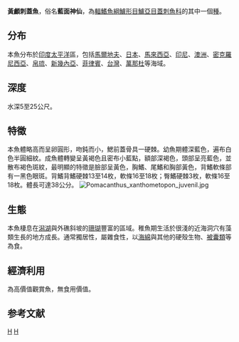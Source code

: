 {{Speciesbox 
| taxon = Pomacanthus xanthometopon
| authority = [[Bleeker|Bleeker]], 1853
| image = Pomacanthus xanthometopon 2.jpg
| image_width = 250px
| status = LC
| status_system = iucn3.1
| synonyms = *''Euxiphipops xanthometopon''<br /><small>Bleeker, 1853</small>
*''Holacanthus xanthometopon''<br /><small>Bleeker, 1853</small>
}}
'''黃顱刺蓋魚'''，俗名'''藍面神仙'''，為[[輻鰭魚綱|輻鰭魚綱]][[鱸形目|鱸形目]][[鱸亞目|鱸亞目]][[蓋刺魚科|蓋刺魚科]]的其中一個[[種|種]]。

==分布==
本魚分布於[[印度|印度]][[太平洋|太平洋]]區，包括[[馬爾地夫|馬爾地夫]]、[[日本|日本]]、[[馬來西亞|馬來西亞]]、[[印尼|印尼]]、[[澳洲|澳洲]]、[[密克羅尼西亞|密克羅尼西亞]]、[[帛琉|帛琉]]、[[新幾內亞|新幾內亞]]、[[菲律賓|菲律賓]]、[[台灣|台灣]]、[[萬那杜|萬那杜]]等海域。

==深度==
水深5至25公尺。

==特徵==
本魚體略高而呈卵圓形，吻鈍而小，鰓前蓋骨具一硬棘。幼魚期體深藍色，遍布白色半圓細紋。成魚體轉變呈黃褐色且密布小藍點，額部深褐色，頭部呈亮藍色，並散布褐色斑紋，最明顯的特徵是臉部呈黃色，胸鰭、尾鰭和胸部黃色，背鰭軟條部有一黑色眼斑。背鰭背鰭硬棘13至14枚，軟條16至18枚；臀鰭硬棘3枚，軟條16至18枚。體長可達38公分。
[[File:Pomacanthus_xanthometopon_juvenil.jpg|thumb]]
==生態==
本魚棲息在[[潟湖|潟湖]]與外礁斜坡的[[珊瑚|珊瑚]]豐富的區域。稚魚期生活於很淺的近海洞穴有藻類生長的地方成長。通常獨居性，屬雜食性，以[[海綿|海綿]]與其他的硬殼生物、[[被囊類|被囊類]]等為食。

==經濟利用==
為高價值觀賞魚，無食用價值。

==参考文献==
{{Reflist}}
{{Taxonbar}}

[[Category:觀賞魚|H]]
[[Category:刺蓋魚屬|H]]